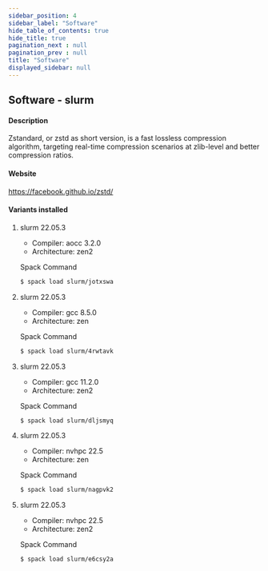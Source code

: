 ```yaml
---
sidebar_position: 4
sidebar_label: "Software"
hide_table_of_contents: true
hide_title: true
pagination_next : null
pagination_prev : null
title: "Software"
displayed_sidebar: null
---
```


## Software - slurm


#### Description
Zstandard, or zstd as short version, is a fast lossless compression algorithm, targeting real-time compression scenarios at zlib-level and better compression ratios.

#### Website
https://facebook.github.io/zstd/

#### Variants installed

1. slurm 22.05.3

    - Compiler: aocc 3.2.0
    - Architecture: zen2

    Spack Command
    ```bash
    $ spack load slurm/jotxswa
    ```

2. slurm 22.05.3

    - Compiler: gcc 8.5.0
    - Architecture: zen

    Spack Command
    ```bash
    $ spack load slurm/4rwtavk
    ```

3. slurm 22.05.3

    - Compiler: gcc 11.2.0
    - Architecture: zen2

    Spack Command
    ```bash
    $ spack load slurm/dljsmyq
    ```

4. slurm 22.05.3

    - Compiler: nvhpc 22.5
    - Architecture: zen

    Spack Command
    ```bash
    $ spack load slurm/nagpvk2
    ```

5. slurm 22.05.3

    - Compiler: nvhpc 22.5
    - Architecture: zen2

    Spack Command
    ```bash
    $ spack load slurm/e6csy2a
    ```

